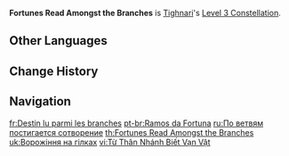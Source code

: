 {{Constellation Infobox
|image         = Constellation Fortunes Read Amongst the Branches.png
|character     = Tighnari
|level         = 3
|description   = Increases the Level of [[Fashioner's Tanglevine Shaft]] by 3.<br />Maximum upgrade level is 15.
|utility1      = Talent Level Increase
|utility2      = Elemental Burst Level Increase
}}
'''Fortunes Read Amongst the Branches''' is [[Tighnari]]'s [[Level 3 Constellation]].

==Other Languages==
{{Other Languages
|en      = Fortunes Read Amongst the Branches
|zhs     = 由枝节知晓造化
|zhs_rm  = Yóu Zhījié Zhīxiǎo Zàohuà
|zht     = 由枝節知曉造化
|zht_rm  = Yóu Zhījié Zhīxiǎo Zàohuà
|zh_tl   = 
|ja      = 枝から知る進化
|ja_rm   = Eda kara Shiru Shinka
|ja_tl   = Evolution Known from the Branches
|ko      = 가지에서 이해한 조화
|ko_rm   = Gajieseo Ihaehan Johwa
|ko_tl   = Harmony Known from the Branches
|es      = Ramas creadoras
|es_tl   = Creator Branches
|fr      = Destin lu parmi les branches
|fr_tl   = Fate Read Amongst the Branches
|ru      = По ветвям постигается сотворение
|ru_tl   = Creation is Comprehended Along the Branches
|th      = Fortunes Read Amongst the Branches
|vi      = Từ Thân Nhánh Biết Vạn Vật
|vi_tl   = 
|de      = Zweige kennen Schicksale
|de_tl   = Branches Know Destinies
|id      = Fortunes Read Amongst the Branches
|pt      = Ramos da Fortuna
|pt_tl   = Branches of the Fortune
|tr      = Dallar Arasında Bakılan Fallar
|tr_tl   = 
|it      = Fortuna letta tra i rami
|it_tl   = Fortunes Read Amongst the Branches
}}

==Change History==
{{Change History|3.0}}

==Navigation==
{{Talent Navbox|Tighnari}}

[[fr:Destin lu parmi les branches]]
[[pt-br:Ramos da Fortuna]]
[[ru:По ветвям постигается сотворение]]
[[th:Fortunes Read Amongst the Branches]]
[[uk:Ворожіння на гілках]]
[[vi:Từ Thân Nhánh Biết Vạn Vật]]